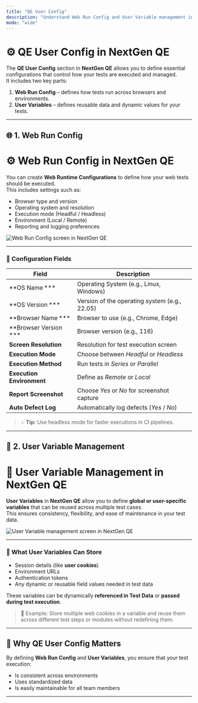```yaml
---
title: "QE User Config"
description: "Understand Web Run Config and User Variable management in NextGen QE for effective test configuration and execution."
mode: "wide"
---
```



# ⚙️ QE User Config in NextGen QE

The **QE User Config** section in **NextGen QE** allows you to define essential configurations that control how your tests are executed and managed.  
It includes two key parts:
1. **Web Run Config** – defines how tests run across browsers and environments.  
2. **User Variables** – defines reusable data and dynamic values for your tests.

---

## 🌐 1. Web Run Config

# ⚙️ Web Run Config in NextGen QE

You can create **Web Runtime Configurations** to define how your web tests should be executed.  
This includes settings such as:
- Browser type and version  
- Operating system and resolution  
- Execution mode (Headful / Headless)  
- Environment (Local / Remote)  
- Reporting and logging preferences  

<img src="/web-testing/imgs/web-run-config.png" alt="Web Run Config screen in NextGen QE" />

---

### 🧩 Configuration Fields

| Field | Description |
|--------|-------------|
| **OS Name *** | Operating System (e.g., Linux, Windows) |
| **OS Version *** | Version of the operating system (e.g., 22.05) |
| **Browser Name *** | Browser to use (e.g., Chrome, Edge) |
| **Browser Version *** | Browser version (e.g., 116) |
| **Screen Resolution** | Resolution for test execution screen |
| **Execution Mode** | Choose between *Headful* or *Headless* |
| **Execution Method** | Run tests in *Series* or *Parallel* |
| **Execution Environment** | Define as *Remote* or *Local* |
| **Report Screenshot** | Choose *Yes* or *No* for screenshot capture |
| **Auto Defect Log** | Automatically log defects (*Yes* / *No*) |

> 💡 **Tip:** Use headless mode for faster executions in CI pipelines.

---

## 🧮 2. User Variable Management

# 🧩 User Variable Management in NextGen QE

**User Variables** in **NextGen QE** allow you to define **global or user-specific variables** that can be reused across multiple test cases.  
This ensures consistency, flexibility, and ease of maintenance in your test data.

<img src="/web-testing/imgs/user-variable.png" alt="User Variable management screen in NextGen QE" />

---

### 📘 What User Variables Can Store
- Session details (like **user cookies**)  
- Environment URLs  
- Authentication tokens  
- Any dynamic or reusable field values needed in test data  

These variables can be dynamically **referenced in Test Data** or **passed during test execution**.  

> 🔁 Example: Store multiple web cookies in a variable and reuse them across different test steps or modules without redefining them.

---

## 🔄 Why QE User Config Matters

By defining **Web Run Config** and **User Variables**, you ensure that your test execution:
- Is consistent across environments  
- Uses standardized data  
- Is easily maintainable for all team members  

---

